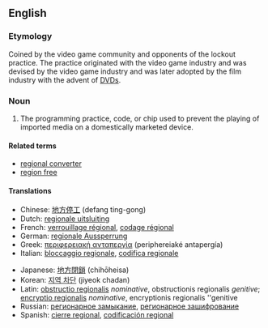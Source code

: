 {{wikipedia}}
==English==

===Etymology===
Coined by the video game community and opponents of the lockout practice. The practice originated with the video game industry and was devised by the video game industry and was later adopted by the film industry with the advent of [[DVD]]s.

===Noun===
{{en-noun|head=[[regional]] [[lockout]]}}

# {{video games|DVD}} The programming practice, code, or chip used to prevent the playing of imported media on a domestically marketed device.

====Related terms====
* [[regional converter]]
* [[region free]]

====Translations====
{{trans-top|prevents the playing of imported media on a domestically marketed device}}
* Chinese: [[地方停工]] (defang ting-gong)
* Dutch: [[regionale uitsluiting]]
* French: [[verrouillage régional]], [[codage régional]]
* German: [[regionale Aussperrung]]
* Greek: [[περιφερειακή ανταπεργία]] (periphereiaké antapergía)
* Italian: [[bloccaggio regionale]], [[codifica regionale]]
{{trans-mid}}
* Japanese: [[地方閉鎖]] (chihōheisa)
* Korean: [[지역 차단]] (jiyeok chadan)
* Latin: [[obstructio regionalis]] ''nominative'', obstructionis regionalis ''genitive''; [[encryptio regionalis]] ''nominative'', encryptionis regionalis ''genitive
* Russian: [[регионарное замыкание]], [[регионарное зашифрование]]
* Spanish: [[cierre regional]], [[codificación regional]]
{{trans-bottom}}